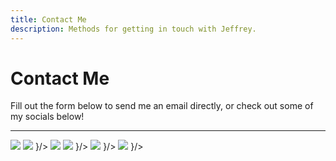 ```yaml
---
title: Contact Me
description: Methods for getting in touch with Jeffrey.
---
```



# Contact Me

Fill out the form below to send me an email directly, or check out some of my socials below!

<ContactForm/>

---

<Cards>
<Cards.Card title="Email" href="mailto:ffejcsirrom@gmail.com" icon={
    <div>
        <img src="/mail-light.svg" className="block dark:hidden w-10 h-10" />
        <img src="/mail-dark.svg" className="hidden dark:block w-10 h-10"/>
    </div>
}/>
<Cards.Card title="GitHub" href="https://www.github.com/daflamingfox" icon={
    <div>
        <img src="/github-light.svg" className="block dark:hidden w-10 h-10" />
        <img src="/github-dark.svg" className="hidden dark:block w-10 h-10"/>
    </div>
}/>
<Cards.Card title="LinkedIn" href="https://www.linkedin.com/in/jeffrey-morris-60729a309" icon ={
    <div>
        <img src="/linkedIn.svg" className="w-10 h-10"/>
    </div>
}/>
<Cards.Card title="@daflamingfox" href="https://discord.com/channels/@me" icon ={
    <div>
        <img src="/discord.svg" className="w-10 h-10"/>
    </div>
}/>
</Cards>